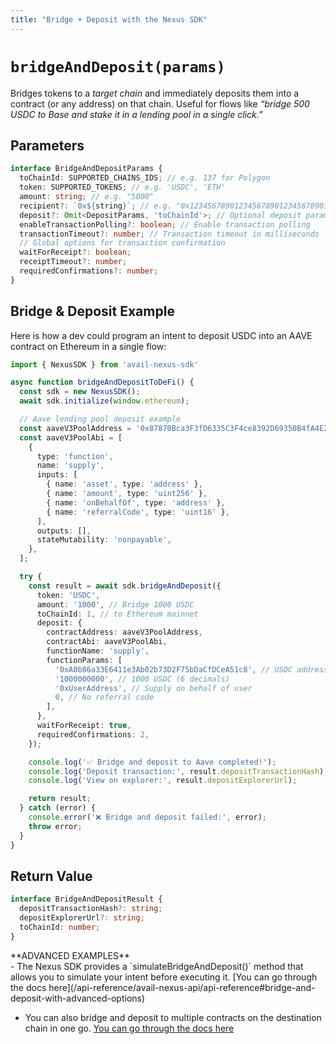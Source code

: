```yaml
---
title: "Bridge + Deposit with the Nexus SDK"
---
```



# `bridgeAndDeposit(params)`

Bridges tokens to a *target chain* and immediately deposits them into a
contract (or any address) on that chain.
Useful for flows like *“bridge 500 USDC to Base and stake it in a lending pool in a single click.”*



## Parameters

```typescript showLineNumbers filename="Typescript"
interface BridgeAndDepositParams {
  toChainId: SUPPORTED_CHAINS_IDS; // e.g. 137 for Polygon
  token: SUPPORTED_TOKENS; // e.g. 'USDC', 'ETH'
  amount: string; // e.g. "5000"
  recipient?: `0x${string}`; // e.g. "0x1234567890123456789012345678901234567890"
  deposit?: Omit<DepositParams, 'toChainId'>; // Optional deposit parameters
  enableTransactionPolling?: boolean; // Enable transaction polling
  transactionTimeout?: number; // Transaction timeout in milliseconds
  // Global options for transaction confirmation
  waitForReceipt?: boolean;
  receiptTimeout?: number;
  requiredConfirmations?: number;
}
```

## Bridge & Deposit Example

Here is how a dev could program an intent to deposit USDC into an AAVE contract on Ethereum
in a single flow:

```typescript showLineNumbers filename="Typescript"
import { NexusSDK } from 'avail-nexus-sdk'

async function bridgeAndDepositToDeFi() {
  const sdk = new NexusSDK();
  await sdk.initialize(window.ethereum);

  // Aave lending pool deposit example
  const aaveV3PoolAddress = '0x87870Bca3F3fD6335C3F4ce8392D69350B4fA4E2';
  const aaveV3PoolAbi = [
    {
      type: 'function',
      name: 'supply',
      inputs: [
        { name: 'asset', type: 'address' },
        { name: 'amount', type: 'uint256' },
        { name: 'onBehalfOf', type: 'address' },
        { name: 'referralCode', type: 'uint16' },
      ],
      outputs: [],
      stateMutability: 'nonpayable',
    },
  ];

  try {
    const result = await sdk.bridgeAndDeposit({
      token: 'USDC',
      amount: '1000', // Bridge 1000 USDC
      toChainId: 1, // to Ethereum mainnet
      deposit: {
        contractAddress: aaveV3PoolAddress,
        contractAbi: aaveV3PoolAbi,
        functionName: 'supply',
        functionParams: [
          '0xA0b86a33E6411e3Ab02b73D2F75bDaCfDCeA51c8', // USDC address on mainnet
          '1000000000', // 1000 USDC (6 decimals)
          '0xUserAddress', // Supply on behalf of user
          0, // No referral code
        ],
      },
      waitForReceipt: true,
      requiredConfirmations: 2,
    });

    console.log('✅ Bridge and deposit to Aave completed!');
    console.log('Deposit transaction:', result.depositTransactionHash);
    console.log('View on explorer:', result.depositExplorerUrl);

    return result;
  } catch (error) {
    console.error('❌ Bridge and deposit failed:', error);
    throw error;
  }
}
```

## Return Value

```typescript showLineNumbers filename="Typescript"
interface BridgeAndDepositResult {
  depositTransactionHash?: string;
  depositExplorerUrl?: string;
  toChainId: number;
}
```

<Callout type="info">
**ADVANCED EXAMPLES**<br/>
- The Nexus SDK provides a `simulateBridgeAndDeposit()` method that allows you to simulate your intent before executing it.
[You can go through the docs here](/api-reference/avail-nexus-api/api-reference#bridge-and-deposit-with-advanced-options)

- You can also bridge and deposit to multiple contracts on the destination chain in one go.
[You can go through the docs here](/api-reference/avail-nexus-api/api-reference#multiple-defi-protocol-deposits)
</Callout>